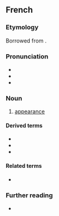 ==French==

===Etymology===
Borrowed from {{bor|fr|la|apparentia}}.

===Pronunciation===
* {{fr-IPA}}
* {{audio|fr|Fr-apparence.ogg|audio}}
* {{audio|fr|Fr-Paris--apparence.ogg|Audio (Paris)}}

===Noun===
{{fr-noun|f}}

# [[appearance]]

====Derived terms====
* {{l|fr|en apparence}}
* {{l|fr|les apparences sont trompeuses}}
* {{l|fr|sauver les apparences}}

====Related terms====
* {{l|fr|apparent}}

===Further reading===
* {{R:TLFi}}
